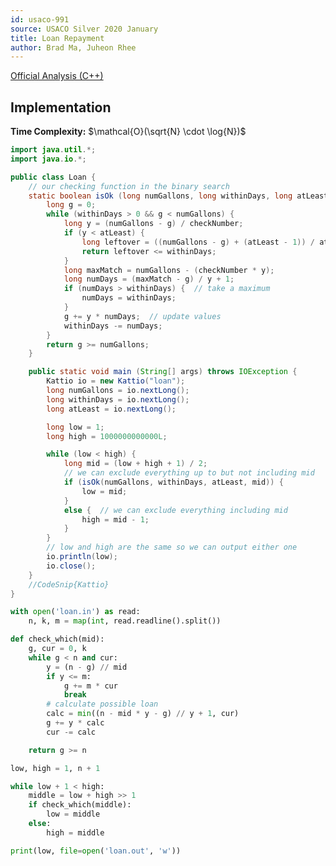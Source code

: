 ```yaml
---
id: usaco-991
source: USACO Silver 2020 January
title: Loan Repayment
author: Brad Ma, Juheon Rhee
---
```


[Official Analysis (C++)](http://www.usaco.org/current/data/sol_loan_silver_jan20.html)

## Implementation
**Time Complexity:** $\mathcal{O}(\sqrt{N} \cdot \log{N})$

<LanguageSection>
  
<JavaSection>

```java
import java.util.*;
import java.io.*;

public class Loan {
	// our checking function in the binary search
	static boolean isOk (long numGallons, long withinDays, long atLeast, long checkNumber) {
		long g = 0;
		while (withinDays > 0 && g < numGallons) {
			long y = (numGallons - g) / checkNumber;
			if (y < atLeast) {
				long leftover = ((numGallons - g) + (atLeast - 1)) / atLeast;
				return leftover <= withinDays;
			}
			long maxMatch = numGallons - (checkNumber * y);
			long numDays = (maxMatch - g) / y + 1;
			if (numDays > withinDays) {  // take a maximum
				numDays = withinDays;
			}
			g += y * numDays;  // update values
			withinDays -= numDays;
		}
		return g >= numGallons;
	}

	public static void main (String[] args) throws IOException {
		Kattio io = new Kattio("loan");
		long numGallons = io.nextLong();
		long withinDays = io.nextLong();
		long atLeast = io.nextLong();

		long low = 1;
		long high = 1000000000000L;

		while (low < high) {
			long mid = (low + high + 1) / 2;
			// we can exclude everything up to but not including mid
			if (isOk(numGallons, withinDays, atLeast, mid)) {
				low = mid;
			}
			else {  // we can exclude everything including mid
				high = mid - 1;
			}
		}
		// low and high are the same so we can output either one
		io.println(low);
		io.close();
	}
	//CodeSnip{Kattio}
}
```
  
</JavaSection>

<PySection>

```python
with open('loan.in') as read:
	n, k, m = map(int, read.readline().split())

def check_which(mid):
	g, cur = 0, k
	while g < n and cur:
		y = (n - g) // mid
		if y <= m:
			g += m * cur
			break
		# calculate possible loan
		calc = min((n - mid * y - g) // y + 1, cur)
		g += y * calc
		cur -= calc

	return g >= n

low, high = 1, n + 1

while low + 1 < high:
	middle = low + high >> 1
	if check_which(middle):
		low = middle
	else:
		high = middle

print(low, file=open('loan.out', 'w'))
```

</PySection>
  
</LanguageSection>
